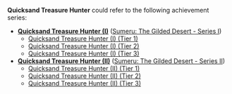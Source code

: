 {{Disambiguation}}

'''Quicksand Treasure Hunter''' could refer to the following achievement series:
* '''[[Quicksand Treasure Hunter (I)]]''' ([[Sumeru: The Gilded Desert - Series I]])
** [[Quicksand Treasure Hunter (I) (Tier 1)]]
** [[Quicksand Treasure Hunter (I) (Tier 2)]]
** [[Quicksand Treasure Hunter (I) (Tier 3)]]
* '''[[Quicksand Treasure Hunter (II)]]''' ([[Sumeru: The Gilded Desert - Series II]])
** [[Quicksand Treasure Hunter (II) (Tier 1)]]
** [[Quicksand Treasure Hunter (II) (Tier 2)]]
** [[Quicksand Treasure Hunter (II) (Tier 3)]]